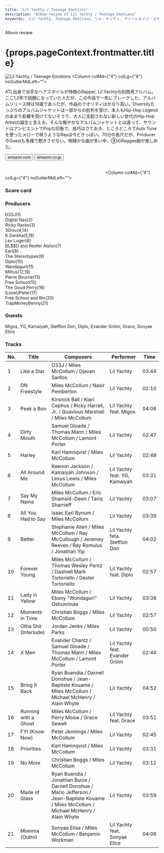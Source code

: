 ```yaml
---
title: "Lil Yachty / Teenage Emotions"
description: "Album review of Lil Yachty / Teenage Emotions"
keywords: 'Lil Yachty, Teenage Emotions, リル・ヤッティ, ティーンエイジ・エモーションズ'
---
```




<p className="largeP">Album review</p>
<h1 className="h1--no--margin">{props.pageContext.frontmatter.title}</h1>

<Row  className="image-card-group">
	<Column colMd={"3"} colLg={"4"} noGutterMdLeft="">
       <ImageCard>

![Lil Yachty / Teenage Emotions](../../images/cd/lilyachty1L.jpg) 
</ImageCard>
	</Column>
	<Column colMd={"4"} colLg={"8"} noGutterMdLeft="">
	<p>
	ATL出身で派手なヘアスタイルが特徴のRapper, Lil Yachtyの初商用アルバム。ここ1,2年で話題になっていた人だが、この作品で一気にブレークした。アルバムリリース時は19歳であったが、作品のクオリティはかなり高い。Diversityたっぷりのアルバムジャケットは一部からの批判を受け、本人もHip-Hop Legendのあまり影響を受けてないそうで、大人に支配されない新しい世代のHip-Hop Artistの誕生と言える。そんな賑やかなアルバムジャケットとは違って、サウンドはアンビエントでPopな印象で、技巧はさておき、ところどころでAuto Tuneを使ったメローで唄うようなRapは今どきっぽい。70分の長尺だが、ProducerやGuestも多様で飽きさせない。物静かな曲が多い中、⑨のRaggae曲が楽しめた。
	</p>
	<div>
	  <Button className="button-right-mergin"  href="https://amzn.to/2Es8iPa" kind="primary" size="small" renderIcon={ArrowUpRight24}>
      amazon.com
    </Button>
    <Button className="button-right-mergin"  href="https://amzn.to/3jOHVTC" kind="secondary" size="small" renderIcon={ArrowUpRight24}>
      amazon.co.jp
    </Button>
	</div>
	<a href="https://geo.music.apple.com/jp/album/teenage-emotions/1440880124?mt=1&app=music&ls=1&at=11lcug" style="display:inline-block;overflow:hidden;background:url(https://linkmaker.itunes.apple.com/ja-jp/lockup.svg?releaseDate=2017-05-26&kind=album&bubble=apple_music&style=mono-black) no-repeat;width:180px;height:45px;"></a>
	<a href="https://geo.music.apple.com/jp/album/teenage-emotions/1440880124?app=itunes&at=11lcug" style="display:inline-block;overflow:hidden;background:url(https://linkmaker.itunes.apple.com/ja-jp/badge-lrg.svg?releaseDate=2017-05-26T00:00:00Z&kind=album&bubble=itunes_music) no-repeat;width:140px;height:45px;"></a>
	</Column>
</Row>
<Row >
	<Column colMd={"4"} colLg={"4"} noGutterMdLeft="">
<div>
    <h3>Score card</h3>
	<SliderJS1 value="2" />
    <SliderJS2 value="2" />
	<SliderJS3 value="2" />
    <SliderJS4 value="9" />
</div>
</Column>
<Column colMd={"8"} colLg={"8"} noGutterMdLeft="">
<div>
<h3>Producers</h3>
<p>
D33J(1)
<br/>Digital Nas(2)
<br/>Ricky Racks(3)
<br/>30roc(4,14)
<br/>K Swisha(5,18)
<br/>Lex Luger(6)
<br/>BL$$D and Reefer Alston(7)
<br/>Earl(8)
<br/>The Stereotypes(9)
<br/>Diplo(10)
<br/>Wandagurl(11)
<br/>Mittus(12,19)
<br/>Pierre Bourne(13)
<br/>Free School(15)
<br/>The Good Perry(16)
<br/>ILoveUPeter(17)
<br/>Free School and Rio(20)
<br/>TrapMoneyBenny(21)
</p>
<h3>Guests</h3>
<p>
	Migos, YG, Kamaiyah, Stefflon Don, Diplo, Evander Griiim, Grace, Sonyae Elice
</p>
</div>
</Column>
</Row>

<h3>Tracks</h3>

| No. |	 Title                |	 Composers                                                                                                                                |	 Performer                      | Time	|
| --- |	--------------------- | ----------------------------------------------------------------------------------------------------------------------------------------- | ------------------------------- | ----- |
| 1   |	Like a Star           | D33J / Miles McCollum / Djavan Santos                                                                                                     | Lil Yachty                      | 03:44 |
| 2   |	DN Freestyle          | Miles McCollum / Nasir Pemberton                                                                                                          | Lil Yachty                      | 02:10 |
| 3   |	Peek a Boo            | Kirsnick Ball / Kiari Cephus / Ricky Harrell, Jr. / Quavious Marshall / Miles McCollum                                                    | Lil Yachty feat. Migos          | 04:06 |
| 4   |	Dirty Mouth           | Samuel Gloade / Thomas Mann / Miles McCollum / Lamont Porter                                                                              | Lil Yachty                      | 02:47 |
| 5   |	Harley                | Karl Hamnqvist / Miles McCollum                                                                                                           | Lil Yachty                      | 02:48 |
| 6   |	All Around Me         | Keenon Jackson / Kamaiyah Johnson / Lexus Lewis / Miles McCollum                                                                          | Lil Yachty feat. YG, Kamaiyah   | 03:31 |
| 7   |	Say My Name           | Miles McCollum / Eric Shamsid-Deen / Tariq Sharrieff                                                                                      | Lil Yachty                      | 03:07 |
| 8   |	All You Had to Say    | Isaac Earl Bynum / Miles McCollum                                                                                                         | Lil Yachty                      | 03:39 |
| 9   |	Better                | Stephanie Allen / Miles McCollum / Ray McCullough / Jeremey Reeves / Ray Romulus / Jonathan Yip                                           | Lil Yachty feta. Stefflon Don   | 04:02 |
| 10  |	Forever Young         | Miles McCollum / Thomas Wesley Pentz / Dashiell Mark Tortoriello / Dexter Tortoriello                                                     | Lil Yachty feat. Diplo          | 02:57 |
| 11  |	Lady in Yellow        | Miles McCollum / Ebony "Wondagurl" Oshunrinde                                                                                             | Lil Yachty                      | 03:38 |
| 12  |	Moments in Time       | Christian Boggs / Miles McCollum                                                                                                          | Lil Yachty                      | 02:57 |
| 13  |	Otha Shit (Interlude) | Jordan Jenks / Miles Parks                                                                                                                | Lil Yachty                      | 00:50 |
| 14  |	X Men                 | Evander Chantz / Samuel Gloade / Thomas Mann / Miles McCollum / Lamont Porter                                                             | Lil Yachty feat. Evander Griiim | 02:44 |
| 15  |	Bring It Back         | Ryan Buendia / Darnell Donohue / Jean-Baptiste Kouame / Miles McCollum / Michael McHenry / Alain Whyte                                    | Lil Yachty                      | 04:52 |
| 16  |	Running with a Ghost  | Miles McCollum / Perry Moise / Grace Sewell                                                                                               | Lil Yachty feat. Grace          | 03:51 |
| 17  |	FYI (Know Now)        | Peter Jennings / Miles McCollum                                                                                                           | Lil Yachty                      | 02:45 |
| 18  |	Priorities            | Karl Hamnqvist / Miles McCollum                                                                                                           | Lil Yachty                      | 03:31 |
| 19  |	No More               | Christian Boggs / Miles McCollum                                                                                                          | Lil Yachty                      | 03:12 |
| 20  |	Made of Glass         | Ryan Buendia / Jonathan Buice / Darnell Donohue / Mario Jefferson / Jean-Baptiste Kouame / Miles McCollum / Michael McHenry / Alain Whyte | Lil Yachty                      | 03:59 |
| 21  |	Momma (Outro)         | Sonyae Elise / Miles McCollum / Benjamin Workman                                                                                          | Lil Yachty feat. Sonyae Elice   | 04:06 | 